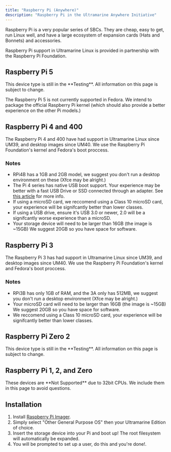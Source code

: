 ```yaml
---
title: "Raspberry Pi (Anywhere)"
description: "Raspberry Pi in the Ultramarine Anywhere Initiative"
---
```



Raspberry Pi is a very popular series of SBCs. They are cheap, easy to get, run Linux well, and have a large ecosystem of expansion cards (Hats and Bonnets) and accessories.

Raspberry Pi support in Ultramarine Linux is provided in partnership with the Raspberry Pi Foundation.

## Raspberry Pi 5

<Alert type="info">
  This device type is still in the **Testing**. All information on this
  page is subject to change.
</Alert>

The Raspberry Pi 5 is not currently supported in Fedora. We intend to package the official Raspberry Pi kernel (which should also provide a better experience on the other Pi models.)

## Raspberry Pi 4 and 400

The Raspberry Pi 4 and 400 have had support in Ultramarine Linux since UM39, and desktop images since UM40. We use the Raspberry Pi Foundation's kernel and Fedora's boot proccess.

### Notes

- RPi4B has a 1GB and 2GB model, we suggest you don't run a desktop environment on these (Xfce may be alright.)
- The Pi 4 series has native USB boot support. Your experience may be better with a fast USB Drive or SSD connected through an adapter. See [this article](https://www.raspberrypi.com/documentation/computers/raspberry-pi.html#usb-mass-storage-boot) for more info.
- If using a microSD card, we reccomend using a Class 10 microSD card, your experience will be signifcantly better than lower classes.
- If using a USB drive, ensure it's USB 3.0 or newer, 2.0 will be a signifcantly worse experience than a microSD.
- Your storage device will need to be larger than 16GB (the image is ~15GB) We suggest 20GB so you have space for software.

## Raspberry Pi 3

The Raspberry Pi 3 has had support in Ultramarine Linux since UM39, and desktop images since UM40. We use the Raspberry Pi Foundation's kernel and Fedora's boot proccess.

### Notes

- RPi3B has only 1GB of RAM, and the 3A only has 512MB, we suggest you don't run a desktop environment (Xfce may be alright.)
- Your microSD card will need to be larger than 16GB (the image is ~15GB) We suggest 20GB so you have space for software.
- We reccomend using a Class 10 microSD card, your experience will be signifcantly better than lower classes.

## Raspberry Pi Zero 2

<Alert type="info">
  This device type is still in the **Testing**. All information on this
  page is subject to change.
</Alert>

## Raspberry Pi 1, 2, and Zero

<Alert type="info">
  These devices are **Not Supported** due to 32bit CPUs. We include them in this
  page to avoid questions.
</Alert>

## Installation

1. Install [Raspberry Pi Imager](https://flathub.org/apps/org.raspberrypi.rpi-imager).
2. Simply select "Other General Purpose OS" then your Ultramarine Edition of choice.
3. Insert the storage device into your Pi and boot up! The root filesystem will automatically be expanded.
4. You will be prompted to set up a user, do this and you're done!.